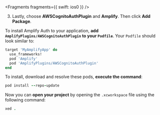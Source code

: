 <BlockSwitcher>

<Block name="Swift Package Manager">


<Fragments fragments={{ swift: ios0 }} />

3. Lastly, choose **AWSCognitoAuthPlugin** and **Amplify**. Then click **Add Package**.

</Block>

<Block name="CocoaPods">

To install Amplify Auth to your application, **add `AmplifyPlugins/AWSCognitoAuthPlugin` to your `Podfile`**. Your `Podfile` should look similar to:

```ruby
target 'MyAmplifyApp' do
  use_frameworks!
  pod 'Amplify'
  pod 'AmplifyPlugins/AWSCognitoAuthPlugin'
end
```

To install, download and resolve these pods, **execute the command**:

```ruby
pod install --repo-update
```

Now you can **open your project** by opening the `.xcworkspace` file using the following command:

```ruby
xed .
```

</Block>

</BlockSwitcher>
